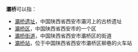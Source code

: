 '''灞桥'''可以指：

*[[灞桥遗址|灞桥遗址]]，中国陕西省西安市灞河上的古桥遗址
*[[灞桥区|灞桥区]]，中国陕西省西安市的一个区
*[[灞桥街道|灞桥街道]]，中国陕西省西安市灞桥区的街道
*[[灞桥站|灞桥站]]，位于中国陕西省西安市灞桥区柳巷的火车站

{{Disambig|Cat=二字消歧义}}